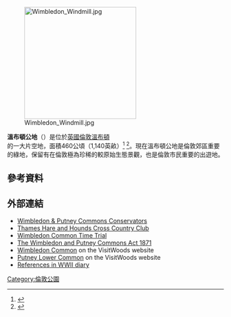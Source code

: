 {{expand|time=2015-03-18T16:28:34+00:00}}
[[Image:Wimbledon_Windmill.jpg|260px]]

'''溫布頓公地'''（{{lang-en|Wimbledon Common}}）是位於[[英國|英國]][[倫敦|倫敦]][[溫布爾登_(倫敦)|溫布頓]]的一大片空地，面積460公頃（1,140英畝）<ref name="wpcc">{{cite web |url=http://www.wpcc.org.uk/commons.html |title=Wimbledon and Putney Commons – The Commons |publisher=Wpcc.org.uk |date=1 April 1991 |accessdate=27 December 2013 |deadurl=yes |archiveurl=https://web.archive.org/web/20130828111544/http://www.wpcc.org.uk/commons.html |archivedate=2013年8月28日 }}</ref> <ref name=WC&PHNH>{{cite book|last1=Drakeford|first1=Tony|last2=Sutcliffe|first2=Una|title=Wimbledon Common & Putney Heath:  A Natural History|date=2000|publisher=Wimbledon and Putney Commons Conservators|location=London|isbn=0 9501887 5 1}}</ref>。現在溫布頓公地是倫敦郊區重要的綠地，保留有在倫敦極為珍稀的較原始生態景觀，也是倫敦市民重要的出遊地。

==參考資料==
{{reflist}}

==外部連結==
{{commons category|Wimbledon Common}}
*[https://web.archive.org/web/20200604115110/https://www.wpcc.org.uk/ Wimbledon & Putney Commons Conservators]
*[http://www.thameshareandhounds.org.uk/ Thames Hare and Hounds Cross Country Club] {{Wayback|url=http://www.thameshareandhounds.org.uk/ |date=20210309205549 }}
*[https://web.archive.org/web/20081121115854/http://www.wctimetrial.net/ Wimbledon Common Time Trial]
*[http://www.ledr.com/acts/wpca/1871024.htm The Wimbledon and Putney Commons Act 1871] {{Wayback|url=http://www.ledr.com/acts/wpca/1871024.htm |date=20200802132405 }}
*[http://www.woodlandtrust.org.uk/en/visit-woods/Pages/wood-details.aspx?wood=31426&site=Wimbledon-Common Wimbledon Common] {{Webarchive|url=https://archive.is/20121224091051/http://www.woodlandtrust.org.uk/en/visit-woods/Pages/wood-details.aspx?wood=31426&site=Wimbledon-Common |date=2012-12-24 }} on the VisitWoods website
*[http://www.woodlandtrust.org.uk/en/visit-woods/Pages/wood-details.aspx?wood=31424&site=Putney-Lower-Common Putney Lower Common] {{Webarchive|url=https://archive.is/20121225013458/http://www.woodlandtrust.org.uk/en/visit-woods/Pages/wood-details.aspx?wood=31424&site=Putney-Lower-Common |date=2012-12-25 }} on the VisitWoods website
*[http://myunclefred.blogspot.co.uk/ References in WWII diary] {{Wayback|url=http://myunclefred.blogspot.co.uk/ |date=20170707150432 }}

{{倫敦地標}}
{{coord|51|25|47|N|0|14|18|W|type:landmark_region:GB|display=title}}

[[Category:倫敦公園|Category:倫敦公園]]